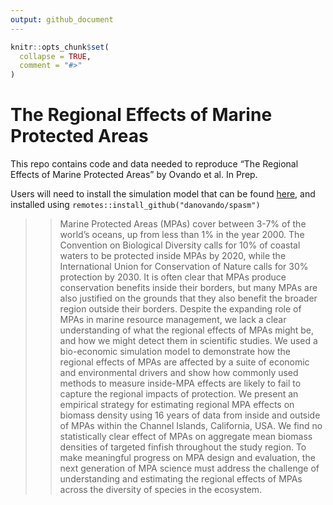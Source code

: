 ```yaml
---
output: github_document
---
```


<!-- README.md is generated from README.Rmd. Please edit that file -->

```r
knitr::opts_chunk$set(
  collapse = TRUE,
  comment = "#>"
)
```

# The Regional Effects of Marine Protected Areas

This repo contains code and data needed to reproduce "The Regional Effects of Marine Protected Areas" by Ovando et al. In Prep. 

Users will need to install the simulation model that can be found [here](https://github.com/DanOvando/spasm), and installed using `remotes::install_github("danovando/spasm")`

>> Marine Protected Areas (MPAs) cover between 3-7% of the world's oceans, up from less than 1% in the year 2000. The Convention on Biological Diversity calls for 10% of coastal waters to be protected inside MPAs by 2020, while the International Union for Conservation of Nature calls for 30% protection by 2030. It is often clear that MPAs produce conservation benefits inside their borders, but many MPAs are also justified on the grounds that they also benefit the broader region outside their borders. Despite the expanding role of MPAs in marine resource management, we lack a clear understanding of what the regional effects of MPAs might be, and how we might detect them in scientific studies. We used a bio-economic simulation model to demonstrate how the regional effects of MPAs are affected by a suite of economic and environmental drivers and show how commonly used methods to measure inside-MPA effects are likely to fail to capture the regional impacts of protection. We present an empirical strategy for estimating regional MPA effects on biomass density using 16 years of data from inside and outside of MPAs within the Channel Islands, California, USA. We find no statistically clear effect of MPAs on aggregate mean biomass densities of targeted finfish throughout the study region. To make meaningful progress on MPA design and evaluation, the next generation of MPA science must address the challenge of understanding and estimating the regional effects of MPAs across the diversity of species in the ecosystem.


